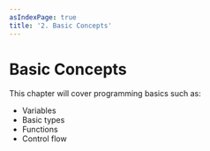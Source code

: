 ```yaml
---
asIndexPage: true
title: '2. Basic Concepts'
---
```


# Basic Concepts
This chapter will cover programming basics such as:
* Variables
* Basic types
* Functions
* Control flow
